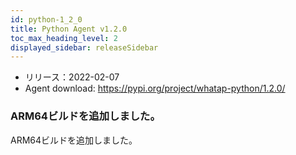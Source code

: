 ```yaml
---
id: python-1_2_0
title: Python Agent v1.2.0
toc_max_heading_level: 2
displayed_sidebar: releaseSidebar
---
```



-   リリース：2022-02-07
-   Agent download: https://pypi.org/project/whatap-python/1.2.0/

### ARM64ビルドを追加しました。

ARM64ビルドを追加しました。
